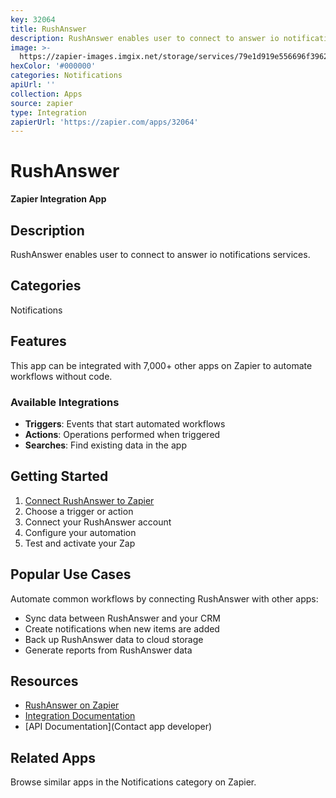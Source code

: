 ```yaml
---
key: 32064
title: RushAnswer
description: RushAnswer enables user to connect to answer io notifications services.
image: >-
  https://zapier-images.imgix.net/storage/services/79e1d919e556696f3962c60f2d08acf7.png?auto=format%2Ccompress&ixlib=python-3.0.0&q=50
hexColor: '#000000'
categories: Notifications
apiUrl: ''
collection: Apps
source: zapier
type: Integration
zapierUrl: 'https://zapier.com/apps/32064'
---
```

# RushAnswer

**Zapier Integration App**

## Description

RushAnswer enables user to connect to answer io notifications services.

## Categories

Notifications

## Features

This app can be integrated with 7,000+ other apps on Zapier to automate workflows without code.

### Available Integrations

- **Triggers**: Events that start automated workflows
- **Actions**: Operations performed when triggered
- **Searches**: Find existing data in the app

## Getting Started

1. [Connect RushAnswer to Zapier](https://zapier.com/apps/32064)
2. Choose a trigger or action
3. Connect your RushAnswer account
4. Configure your automation
5. Test and activate your Zap

## Popular Use Cases

Automate common workflows by connecting RushAnswer with other apps:

- Sync data between RushAnswer and your CRM
- Create notifications when new items are added
- Back up RushAnswer data to cloud storage
- Generate reports from RushAnswer data

## Resources

- [RushAnswer on Zapier](https://zapier.com/apps/32064)
- [Integration Documentation](https://zapier.com/apps/32064/integrations)
- [API Documentation](Contact app developer)

## Related Apps

Browse similar apps in the Notifications category on Zapier.
